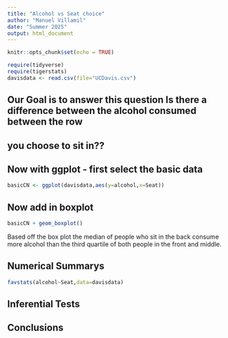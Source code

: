 ```yaml
---
title: "Alcohol vs Seat choice"
author: "Manuel Villamil"
date: "Summer 2025"
output: html_document
---
```


```r
knitr::opts_chunk$set(echo = TRUE)
```

```r
require(tidyverse)
require(tigerstats)
davisdata <- read.csv(file="UCDavis.csv")
```
## Our Goal is to answer this question Is there a difference between the alcohol consumed between the row
## you choose to sit in??

## Now with ggplot - first select the basic data

```r
basicCN <- ggplot(davisdata,aes(y=alcohol,x=Seat))
```
## Now add in boxplot

```r
basicCN + geom_boxplot()
```
  
  Based off the box plot the median of people who sit in the back consume more alcohol than the third quartile of both people in the front and  middle.
  

## Numerical Summarys 
```r
favstats(alcohol~Seat,data=davisdata)
```

## Inferential Tests

## Conclusions



